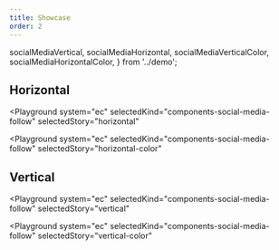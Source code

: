 ```yaml
---
title: Showcase
order: 2
---
```


  socialMediaVertical,
  socialMediaHorizontal,
  socialMediaVerticalColor,
  socialMediaHorizontalColor,
} from '../demo';

## Horizontal

<Playground
  system="ec"
  selectedKind="components-social-media-follow"
  selectedStory="horizontal"
>
  <Html markup={socialMediaHorizontal} />
</Playground>

<Playground
  system="ec"
  selectedKind="components-social-media-follow"
  selectedStory="horizontal-color"
>
  <Html markup={socialMediaHorizontalColor} />
</Playground>

## Vertical

<Playground
  system="ec"
  selectedKind="components-social-media-follow"
  selectedStory="vertical"
>
  <Html markup={socialMediaVertical} />
</Playground>

<Playground
  system="ec"
  selectedKind="components-social-media-follow"
  selectedStory="vertical-color"
>
  <Html markup={socialMediaVerticalColor} />
</Playground>
